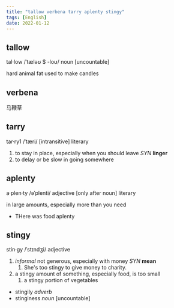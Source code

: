 ```yaml
---
title: "tallow verbena tarry aplenty stingy"
tags: [English]
date: 2022-01-12
---
```


## tallow

tal·low /ˈtæləʊ $ -loʊ/ noun [uncountable]

hard animal fat used to make candles

## verbena

马鞭草

## tarry

tar·ry1 /ˈtæri/ [intransitive] literary

1. to stay in place, especially when you should leave *SYN* **linger**
2. to delay or be slow in going somewhere

## aplenty

a·plen·ty /əˈplenti/ adjective [only after noun] literary

in large amounts, especially more than you need

- THere was food aplenty

## stingy

stin·gy /ˈstɪndʒi/ adjective

1. *informal* not generous, especially with money *SYN* **mean**
   1. She's too stingy to give money to charity.
2. a stingy amount of something, especially food, is too small
   1. a stingy portion of vegetables

- stingily *adverb*
- stinginess *noun* [uncountable]